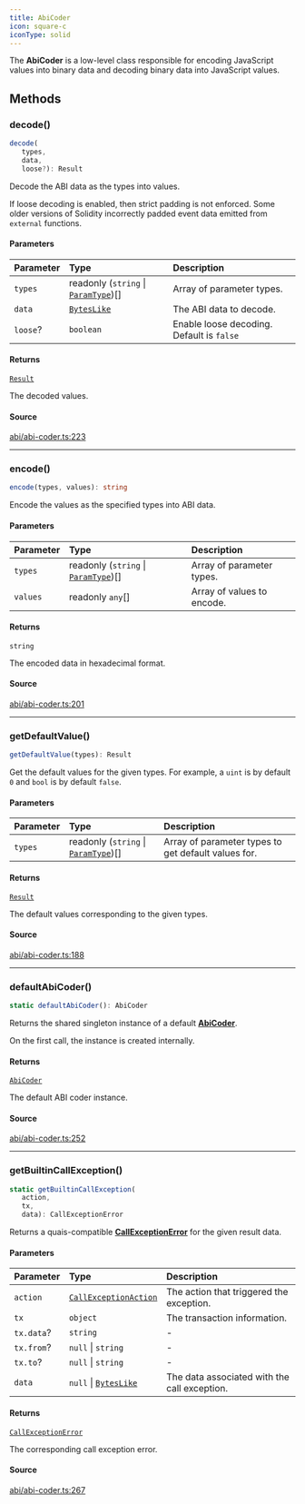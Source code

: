 ```yaml
---
title: AbiCoder
icon: square-c
iconType: solid
---
```


The **AbiCoder** is a low-level class responsible for encoding JavaScript values into binary data and decoding binary
data into JavaScript values.

## Methods

### decode()

```ts
decode(
   types, 
   data, 
   loose?): Result
```

Decode the ABI data as the types into values.

If loose decoding is enabled, then strict padding is not enforced. Some older versions of Solidity incorrectly
padded event data emitted from `external` functions.

#### Parameters

| Parameter | Type | Description |
| :------ | :------ | :------ |
| `types` | readonly (`string` \| [`ParamType`](/sdk/content/classes/ParamType))[] | Array of parameter types. |
| `data` | [`BytesLike`](/sdk/content/type-aliases/BytesLike) | The ABI data to decode. |
| `loose`? | `boolean` | Enable loose decoding. Default is `false` |

#### Returns

[`Result`](/sdk/content/classes/Result)

The decoded values.

#### Source

[abi/abi-coder.ts:223](https://github.com/dominant-strategies/quais.js/blob/c1c12d43f9d34c6baad2b0542bd6d0acd6fefcbf/src/abi/abi-coder.ts#L223)

***

### encode()

```ts
encode(types, values): string
```

Encode the values as the specified types into ABI data.

#### Parameters

| Parameter | Type | Description |
| :------ | :------ | :------ |
| `types` | readonly (`string` \| [`ParamType`](/sdk/content/classes/ParamType))[] | Array of parameter types. |
| `values` | readonly `any`[] | Array of values to encode. |

#### Returns

`string`

The encoded data in hexadecimal format.

#### Source

[abi/abi-coder.ts:201](https://github.com/dominant-strategies/quais.js/blob/c1c12d43f9d34c6baad2b0542bd6d0acd6fefcbf/src/abi/abi-coder.ts#L201)

***

### getDefaultValue()

```ts
getDefaultValue(types): Result
```

Get the default values for the given types. For example, a `uint` is by default `0` and `bool` is by default
`false`.

#### Parameters

| Parameter | Type | Description |
| :------ | :------ | :------ |
| `types` | readonly (`string` \| [`ParamType`](/sdk/content/classes/ParamType))[] | Array of parameter types to get default values for. |

#### Returns

[`Result`](/sdk/content/classes/Result)

The default values corresponding to the given types.

#### Source

[abi/abi-coder.ts:188](https://github.com/dominant-strategies/quais.js/blob/c1c12d43f9d34c6baad2b0542bd6d0acd6fefcbf/src/abi/abi-coder.ts#L188)

***

### defaultAbiCoder()

```ts
static defaultAbiCoder(): AbiCoder
```

Returns the shared singleton instance of a default [**AbiCoder**](/sdk/content/classes/AbiCoder).

On the first call, the instance is created internally.

#### Returns

[`AbiCoder`](/sdk/content/classes/AbiCoder)

The default ABI coder instance.

#### Source

[abi/abi-coder.ts:252](https://github.com/dominant-strategies/quais.js/blob/c1c12d43f9d34c6baad2b0542bd6d0acd6fefcbf/src/abi/abi-coder.ts#L252)

***

### getBuiltinCallException()

```ts
static getBuiltinCallException(
   action, 
   tx, 
   data): CallExceptionError
```

Returns a quais-compatible [**CallExceptionError**](/sdk/content/interfaces/CallExceptionError) for the given result data.

#### Parameters

| Parameter | Type | Description |
| :------ | :------ | :------ |
| `action` | [`CallExceptionAction`](/sdk/content/type-aliases/CallExceptionAction) | The action that triggered the exception. |
| `tx` | `object` | The transaction information. |
| `tx.data`? | `string` | - |
| `tx.from`? | `null` \| `string` | - |
| `tx.to`? | `null` \| `string` | - |
| `data` | `null` \| [`BytesLike`](/sdk/content/type-aliases/BytesLike) | The data associated with the call exception. |

#### Returns

[`CallExceptionError`](/sdk/content/interfaces/CallExceptionError)

The corresponding call exception error.

#### Source

[abi/abi-coder.ts:267](https://github.com/dominant-strategies/quais.js/blob/c1c12d43f9d34c6baad2b0542bd6d0acd6fefcbf/src/abi/abi-coder.ts#L267)
